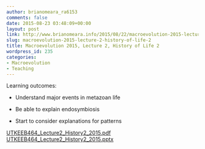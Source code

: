 ```yaml
---
author: brianomeara_ra6153
comments: false
date: 2015-08-23 03:48:09+00:00
layout: post
link: http://www.brianomeara.info/2015/08/22/macroevolution-2015-lecture-2-history-of-life-2/
slug: macroevolution-2015-lecture-2-history-of-life-2
title: Macroevolution 2015, Lecture 2, History of Life 2
wordpress_id: 235
categories:
- Macroevolution
- Teaching
---
```


Learning outcomes:



	
  * Understand major events in metazoan life

	
  * Be able to explain endosymbiosis

	
  * Start to consider explanations for patterns


[UTKEEB464_Lecture2_History2_2015.pdf](http://brianomeara.info/wordpress_beta/wp-content/uploads/2015/08/UTKEEB464_Lecture2_History2_2015.pdf)
[UTKEEB464_Lecture2_History2_2015.pptx](http://brianomeara.info/wordpress_beta/wp-content/uploads/2015/08/UTKEEB464_Lecture2_History2_2015.pptx)
